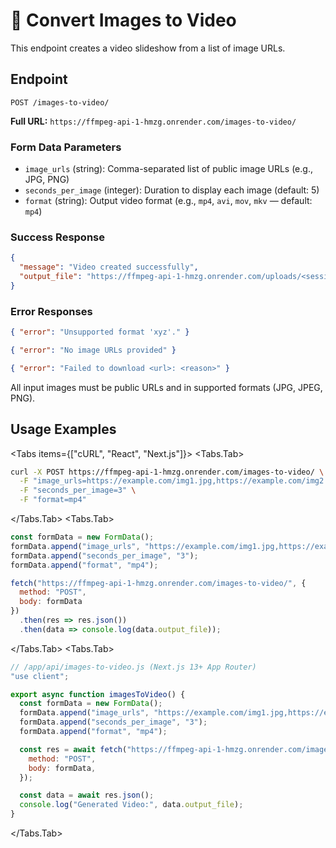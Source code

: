 
# 🎥 Convert Images to Video

This endpoint creates a video slideshow from a list of image URLs.

## Endpoint

`POST /images-to-video/`

**Full URL:** `https://ffmpeg-api-1-hmzg.onrender.com/images-to-video/`

### Form Data Parameters

- `image_urls` (string): Comma-separated list of public image URLs (e.g., JPG, PNG)
- `seconds_per_image` (integer): Duration to display each image (default: 5)
- `format` (string): Output video format (e.g., `mp4`, `avi`, `mov`, `mkv` — default: `mp4`)

### Success Response

```json
{
  "message": "Video created successfully",
  "output_file": "https://ffmpeg-api-1-hmzg.onrender.com/uploads/<session_id>/output.mp4"
}
```

### Error Responses

```json
{ "error": "Unsupported format 'xyz'." }
```
```json
{ "error": "No image URLs provided" }
```
```json
{ "error": "Failed to download <url>: <reason>" }
```

<Callout type="info">
All input images must be public URLs and in supported formats (JPG, JPEG, PNG).
</Callout>

## Usage Examples

<Tabs items={["cURL", "React", "Next.js"]}>
  <Tabs.Tab>

```bash
curl -X POST https://ffmpeg-api-1-hmzg.onrender.com/images-to-video/ \
  -F "image_urls=https://example.com/img1.jpg,https://example.com/img2.jpg" \
  -F "seconds_per_image=3" \
  -F "format=mp4"
```

  </Tabs.Tab>
  <Tabs.Tab>

```jsx
const formData = new FormData();
formData.append("image_urls", "https://example.com/img1.jpg,https://example.com/img2.jpg");
formData.append("seconds_per_image", "3");
formData.append("format", "mp4");

fetch("https://ffmpeg-api-1-hmzg.onrender.com/images-to-video/", {
  method: "POST",
  body: formData
})
  .then(res => res.json())
  .then(data => console.log(data.output_file));
```

  </Tabs.Tab>
  <Tabs.Tab>

```js
// /app/api/images-to-video.js (Next.js 13+ App Router)
"use client";

export async function imagesToVideo() {
  const formData = new FormData();
  formData.append("image_urls", "https://example.com/img1.jpg,https://example.com/img2.jpg");
  formData.append("seconds_per_image", "3");
  formData.append("format", "mp4");

  const res = await fetch("https://ffmpeg-api-1-hmzg.onrender.com/images-to-video/", {
    method: "POST",
    body: formData,
  });

  const data = await res.json();
  console.log("Generated Video:", data.output_file);
}
```

  </Tabs.Tab>
</Tabs>
